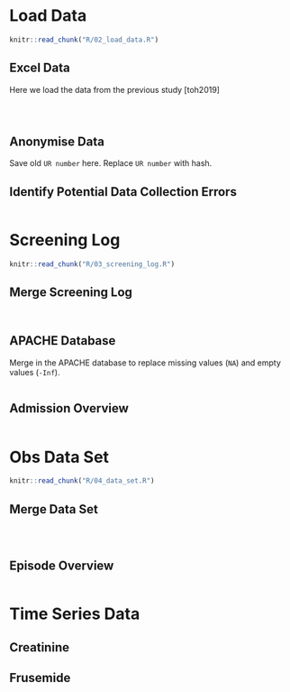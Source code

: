 # Load Data

```r
knitr::read_chunk("R/02_load_data.R")
```

## Excel Data

Here we load the data from the previous study [toh2019]

```r
```

```r
```

```r
```

## Anonymise Data

Save old `UR number` here. Replace `UR number` with hash.

## Identify Potential Data Collection Errors

```r
```


# Screening Log

```r
knitr::read_chunk("R/03_screening_log.R")
```

## Merge Screening Log

```r
```

```r
```

## APACHE Database

Merge in the APACHE database to replace missing values (`NA`) and empty values (`-Inf`).

```r
```

## Admission Overview

```r
```


# Obs Data Set
```r
knitr::read_chunk("R/04_data_set.R")
```

## Merge Data Set

```r
```

```r
```

```r
```

## Episode Overview

```r
```


# Time Series Data

## Creatinine

## Frusemide

